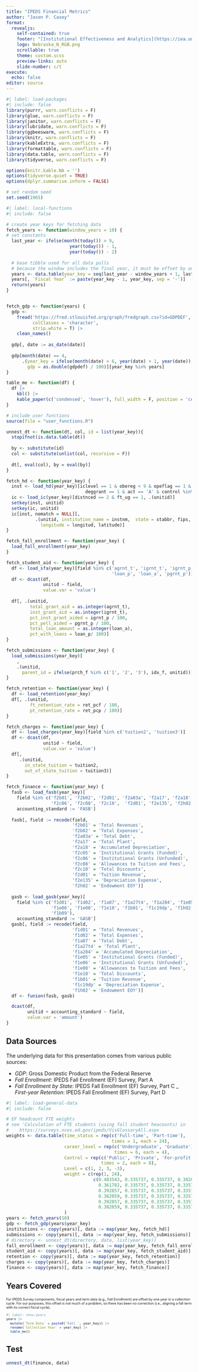 ```yaml
---
title: "IPEDS Financial Metrics"
author: "Jason P. Casey"
format:
  revealjs:
    self-contained: true
    footer: "[Institutional Effectiveness and Analytics](https://iea.unl.edu);"
    logo: Nebraska_N_RGB.png
    scrollable: true
    theme: custom.scss
    preview-links: auto
    slide-number: c/t
execute: 
  echo: false
editor: source
---
```


```r
#| label: load-packages
#| include: false
library(purrr, warn.conflicts = F)
library(glue, warn.conflicts = F)
library(janitor, warn.conflicts = F)
library(lubridate, warn.conflicts = F)
library(ggbeeswarm, warn.conflicts = F)
library(knitr, warn.conflicts = F)
library(kableExtra, warn.conflicts = F)
library(formattable, warn.conflicts = F)
library(data.table, warn.conflicts = F)
library(tidyverse, warn.conflicts = F)

options(knitr.kable.NA = '')
options(tidyverse.quiet = TRUE)
options(dplyr.summarise.inform = FALSE)

# set random seed
set.seed(1965)
```


```r
#| label: local-functions
#| include: false

# create year keys for fetching data
fetch_years <- function(window_years = 10) {
# set constants
  last_year <- ifelse(month(today()) > 9,
                        year(today()) - 1,
                        year(today()) - 2)
  
  # base tibble used for all data pulls
  # because the window includes the final year, it must be offset by one
  years <- data.table(year_key = seq(last_year - window_years + 1, last_year))
  years[, `Fiscal Year` := paste(year_key - 1, year_key, sep = '-')]
  return(years)
}


fetch_gdp <- function(years) {
  gdp <-
    fread('https://fred.stlouisfed.org/graph/fredgraph.csv?id=GDPDEF',
          colClasses = 'character',
          strip.white = T) |>
    clean_names()
  
  gdp[, date := as_date(date)]
  
  gdp[month(date) == 4,
      .(year_key = ifelse(month(date) > 6, year(date) + 1, year(date)),
        gdp = as.double(gdpdef) / 100)][year_key %in% years]
}

table_me <- function(df) {
  df |>
    kbl() |>
    kable_paper(c('condensed', 'hover'), full_width = F, position = 'center')
}

# include user functions
source(file = "user_functions.R")

unnest_dt <- function(dt, col, id = list(year_key)){
  stopifnot(is.data.table(dt))
  
  by <- substitute(id)
  col <- substitute(unlist(col, recursive = F))
  
  dt[, eval(col), by = eval(by)]
}

fetch_hd <- function(year_key) {
  inst <- load_hd(year_key)[iclevel == 1 & obereg < 9 & opeflag == 1 &
                              deggrant == 1 & act == 'A' & control %in% 1:2]
  ic <- load_ic(year_key)[distnced == 2 & ft_ug == 1, .(unitid)]
  setkey(inst, unitid)
  setkey(ic, unitid)
  ic[inst, nomatch = NULL][,
           .(unitid, institution_name = instnm,  state = stabbr, fips,
             longitude = longitud, latitude)]
}

fetch_fall_enrollment <- function(year_key) {
  load_fall_enrollment(year_key)
}

fetch_student_aid <- function(year_key) {
  df <- load_sfa(year_key)[field %in% c('agrnt_t', 'igrnt_t', 'igrnt_p',
                                        'loan_p', 'loan_a', 'pgrnt_p')]
  df <- dcast(df,
              unitid ~ field,
              value.var = 'value')
  
  df[, .(unitid,
         total_grant_aid = as.integer(agrnt_t),
         inst_grant_aid = as.integer(igrnt_t),
         pct_inst_grant_aided = igrnt_p / 100,
         pct_pell_aided = pgrnt_p / 100,
         total_loan_amount = as.integer(loan_a),
         pct_with_loans = loan_p/ 100)]
}

fetch_submissions <- function(year_key) {
  load_submissions(year_key)[
    ,
    .(unitid,
      parent_id = ifelse(prch_f %in% c('1', '2', '3'), idx_f, unitid))]
}

fetch_retention <- function(year_key) {
  df <- load_retention(year_key)
  df[, .(unitid,
         ft_retention_rate = ret_pcf / 100,
         pt_retention_rate = ret_pcp / 100)]
}

fetch_charges <- function(year_key) {
  df <- load_charges(year_key)[field %in% c('tuition2', 'tuition3')]
  df <- dcast(df,
              unitid ~ field,
              value.var = 'value')
  df[,
     .(unitid,
       in_state_tuition = tuition2,
       out_of_state_tuition = tuition3)]
}

fetch_finance <- function(year_key) {
  fasb <- load_fasb(year_key)[
    field %in% c('f2b01', 'f2b02', 'f2d01', 'f2a03a', 'f2a17', 'f2a18', 'f2c05',
                 'f2c06', 'f2c08', 'f2c10',  'f2d01', 'f2e135', 'f2h02'),
    accounting_standard := 'FASB']
  
  fasb[, field := recode(field,
                         'f2b01' = 'Total Revenues',
                         'f2b02' = 'Total Expenses',
                         'f2a03a' = 'Total Debt',
                         'f2a17' = 'Total Plant',
                         'f2a18' = 'Accumulated Depreciation',
                         'f2c05' = 'Institutional Grants (Funded)',
                         'f2c06' = 'Institutional Grants (Unfunded)',
                         'f2c08' = 'Allowances to Tuition and Fees',
                         'f2c10' = 'Total Discounts',
                         'f2d01' = 'Tuition Revenue',
                         'f2e135' = 'Depreciation Expense',
                         'f2h02' = 'Endowment EOY')]
  
  gasb <- load_gasb(year_key)[
    field %in% c('f1d01', 'f1d02', 'f1a07', 'f1a27t4', 'f1a284', 'f1e05',
                 'f1e06', 'f1e08', 'f1e10', 'f1b01', 'f1c19dp', 'f1h02',
                 'f1b09'),
    accounting_standard := 'GASB']
  gasb[, field := recode(field,
                         'f1d01' = 'Total Revenues',
                         'f1d02' = 'Total Expenses',
                         'f1a07' = 'Total Debt',
                         'f1a27t4' = 'Total Plant',
                         'f1a284' = 'Accumulated Depreciation',
                         'f1e05' = 'Institutional Grants (Funded)',
                         'f1e06' = 'Institutional Grants (Unfunded)',
                         'f1e08' = 'Allowances to Tuition and Fees',
                         'f1e10' = 'Total Discounts',
                         'f1b01' = 'Tuition Revenue',
                         'f1c19dp' = 'Depreciation Expense',
                         'f1h02' = 'Endowment EOY')]
  df <- funion(fasb, gasb)

  dcast(df,
        unitid + accounting_standard ~ field,
        value.var = 'amount')
}
```

## Data Sources

The underlying data for this presentation comes from various public sources:

- *GDP*: Gross Domestic Product from the Federal Reserve
- *Fall Enrollment*: IPEDS Fall Enrollment (EF) Survey, Part A
- *Fall Enrollment by State*: IPEDS Fall Enrollment (EF) Survey, Part C
_ *First-year Retention*: IPEDS Fall Enrollment (EF) Survey, Part D

```r
#| label: load-general-data
#| include: false

# EF headcount FTE weights
# see 'Calculation of FTE students (using fall student heacounts) in
#    https://surveys.nces.ed.gov/ipeds/VisGlossaryAll.aspx
weights <- data.table(time_status = rep(c('Full-time', 'Part-time'),
                                        times = 1, each = 24),
                      career_level = rep(c('Undergraduate', 'Graduate'),
                                         times = 6, each = 4),
                      Control = rep(c('Public', 'Private', 'For-profit'),
                                    times = 2, each = 8),
                      Level = c(1, 2, 3, -3),
                      weight = c(rep(1, 24),
                                 c(0.403543, 0.335737, 0.335737, 0.382059,
                                   0.361702, 0.335737, 0.335737, 0.335737,
                                   0.392857, 0.335737, 0.335737, 0.335737,
                                   0.382059, 0.335737, 0.335737, 0.335737,
                                   0.392857, 0.335737, 0.335737, 0.335737,
                                   0.382059, 0.335737, 0.335737, 0.335737))
                      )
years <- fetch_years(10)
gdp <- fetch_gdp(years$year_key)
institutions <- copy(years)[, data := map(year_key, fetch_hd)]
submissions <- copy(years)[, data := map(year_key, fetch_submissions)]
# directory <- unnest_dt(directory, data, list(year_key))
fall_enrollment <- copy(years)[, data := map(year_key, fetch_fall_enrollment)]
student_aid <- copy(years)[, data := map(year_key, fetch_student_aid)]
retention <- copy(years)[, data := map(year_key, fetch_retention)]
charges <- copy(years)[, data := map(year_key, fetch_charges)]
finance <- copy(years)[, data := map(year_key, fetch_finance)]
```

## Years Covered

::: {style="font-size: 0.65em"}
For IPEDS Survey components, fiscal years and term data (e.g., Fall Enrollment) are offset by one year in a collection cycle.  For our purposes, this offset is not much of a problem, so there has been no correction (i.e., aligning a fall term with its correct fiscal cycle).
:::

::: {style="font-size: 0.75em"}
```r
#| label: show-years
years |>
  mutate(`Term Data` = paste0('Fall ', year_key)) |>
  rename(`Collection Year` = year_key) |>
  table_me()
```
:::

## Test

```r
unnest_dt(finance, data)
```

